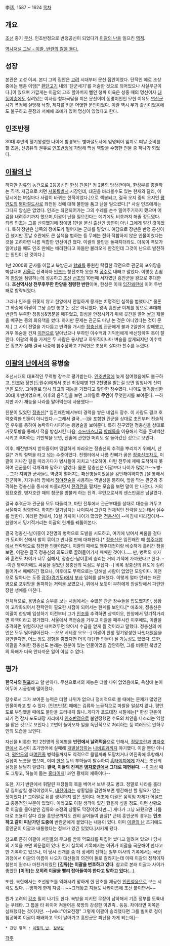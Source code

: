 李适, 1587 ~ 1624
[[목차]]
== 개요 ==
[[조선]] 중기 [[무신]]. 인조반정으로 반정공신이 되었다가 [[이괄의 난]]을 일으킨 [[역적]].

[https://www.youtube.com/watch?v=MzIBR0KxdK4 역사저널 그날 - 이괄, 반란의 칼을 들다.]

== 성장 ==
본관은 고성 이씨. 본디 그의 집안은 [[고려]] 시대부터 문신 집안이였다. 단적인 예로 조상 중에는 행촌 이암[* [[환단고기]] 내의 '단군세기'를 저술한 것으로 되어있으나 사실무근이다.]이 있으며 가깝게는 이괄의 고조 할아버지 뻘인 청파 이육은 성종 때의 명신이자 [[대동야승]]에도 실려있는 야사집 청파극담을 지은 문신이며 동명이인인 모헌 이육도 [[연산군]] 시기 폭정에 실망해 낙향, 제자를 키운 어엿한 문인이었다. 이괄 역시 무과 출신이었음에도 불구하고 문장과 서예에 조예가 있어 명성이 있었다고 한다.

== 인조반정 ==
30대 후반의 혈기왕성한 나이에 함경북도 병마절도사에 임명되어 임지로 떠날 준비를 할 즈음, 신경유의 권유로 [[인조반정]]에 가담해 핵심 역할을 수행한 인물 중 하나가 되었다.

== [[이괄의 난]] ==
하지만 [[김류]]의 농간으로 2등공신인 [[한성]] [[판윤]][* 정 2품의 당상관이며, 한성부를 총괄하는 직책. 지금으로 치면 [[서울특별시]] 시장인데, 대권을 바라볼수도 있는 현재와 달리, 이 당시에는 며칠마다 사람이 바뀌는 한직이었다.]으로 책봉되고, 결국 오지 중의 오지인 [[평안도]]의 [[병마절도사]]로 좌천된 것에 대해 불만을 품고 난을 일으켰다.[* 사실 인조에게는 그다지 앙심은 없었다. 인조는 좌천되어가는 그의 수레를 손수 밀어주기까지 했으며 어검을 내려주기까지 했으며,이괄이 난을 일으킨다는 얘기에도 비호까지 해줄 정도였다. 되려 인조는 그를 신뢰했기에 정예병 1만을 문신 출신인 [[장만]]이 아닌 그에게 맡긴 것이었다. 특히 장만은 남쪽의 정예도가 떨어지는 군대를 맡았다. 여담으로 장만은 반정 공신이긴 했지만 훗날 호란에도 큰 실책을 범하는 등 무에는 전혀 적합하지 않은 인물이였다는 것을 고려하면 나름 적합한 인선이긴 했다. 이괄의 불만은 둘째치더라도. 더욱이 역모가 일어났을 때도 인조 딴에는 배려한다고 아들만 불러오게 한것인데 그것이 난으로 발전하는 원인이 된 것이다.]

1만 2000의 군사를 이끌고 북방군과 [[항왜]]를 동원한 탁월한 작전으로 관군의 포위망을 박살내며 [[서울]]로 진격하자 [[인조]]는 항전조차 못한 채 [[공주]]로 내빼고 말았다. 이렇듯 손쉽게 [[한양]]을 점령하는데 성공하고 [[조선]] [[선조]]의 10번째 서자였던 흥안군을 왕으로 추대한다. '''조선역사상 전무후무한 한양을 점령한 반란'''이며, 한성은 이때 [[임진왜란]]에 이어 두번째로 함락되었다.

그러나 인조를 뒤쫓지 않고 한양에서 안일하게 뭉개는 치명적인 실책을 범했다.[* 물론 그 와중에 이괄이 그냥 손만 놓고 논 것은 아니였다. 왕족 흥안군 이제를 왕으로 추대해 반란의 부족한 정통성&명분을 매꾸었고, 민심을 안정시키기 위해 곳간을 열어 [[쌀]]과 재물을 베푸는 등의 회유책을 썼다. 하지만 문제는 관군도 마냥 논 것은 아니였다는 것이 문제.] 그 사이 전열을 가다듬고 반격을 개시한 [[정충신]]의 관군에게 불과 2일만에 참패했고, 겨우 목숨을 건져 [[이천]]으로 달아났으나 부하인 이수백과 기익헌에게 배신당하여 목이 잘린다. 이괄의 목을 가져온 두 사람은 용서받고 하위직이나마 벼슬을 살게되지만 이수백은 횡포가 심해 결국 나중에 참수당하고 기익헌은 조용히 살다가 천수를 누렸다.

== [[이괄의 난]]에서의 용병술 ==
조선시대의 대표적인 무력형 장수로 평가받는다. [[인조반정]]에 늦게 참여했음에도 불구하고, [[인조]]와 장만(도원수)에게서 조선 최정예병 1만 2천명을 받는걸 보면 엄청나게 신뢰받은 모양. 그야말로 당시 최고의 재능을 가졌다고 할만한 장수였다. 나이도 혈기왕성한 30대 후반이었으며, 이후의 움직임을 보면 그야말로 '''무인'''이 무엇인지를 보여준다. --하지만 자기 재능을 나라를 말아먹는데 사용했다--

친분이 있었던 [[정충신]][* 임진왜란에서부터 경력을 쌓은 네임드 장수. 이 사람도 결코 호락호락한 인물이 아니었다.--그래서 결국..--]을 포함한 관군을 상대로 초전부터 전술적인 우위를 통하여 농락하다시피하는 용병술을 보여준다. 특히 친구였던 정충신을 상대로 거짓투항을 통해서 적을 방심시킨 다음, [[소드마스터]]급 [[항왜]]들을 이용해서 적을 혼비백산 시키고 격파하는 기만책을 보면, 전술에 관한한 머리도 잘 돌아갔던 것으로 보인다.

이후, 패잔병까지 받아들이며 맹렬하게 따라오는 정충신의 추격을 뿌리치기 위해서, 산길[* 거의 절벽을 타고 넘는 수준이었다. 전쟁터에서 나름 잔뼈가 굵은 [[정충신]]조차도, 이괄이 지나간 길을 따라가다가 병사들이 지치고 낙오하여, 마탄 전투에 제때 도착하지 못하여 관군들이 각개격파 당하고 말았다. 물론 정충신은 이괄보다 나이가 많았고--노병--, 그가 지휘한 군사들도 역량이 떨어지는 패잔병들이었음을 감안해야하지만.]을 통해서 진군하며, 자기나라 땅에서 [[청야전술]]을 사용하는 역발상을 통하여, 앞을 막는 관군과 추격하는 정충신을 동시에 따돌리면서 [[전격전]]을 펼치는 모습을 보면 말이 안 나온다. 거의 정묘호란, 병자호란 때의 청군을 방불케 하는 진격. 무인으로서의 센스만큼은 남달랐다.

결국 추격군과 관군을 모두 따돌리고, 마탄 전투에서 관군부대를 상대로 대승을 거두고 서울까지 점령한다. 하지만 혈기넘치는 나이여서 그런지 전체적인 전략을 보는데서 실수를 범한다. 이러한 점에서, 10살 가까이 나이가 많았던 [[정충신]]이 --마침내 따라잡아서-- 한양에서 밍기적거리는 이괄의 한계를 꿰뚫어본다.

결국 정충신-남이흥이 2천명의 병력으로 도발을 시도하고, 여기에 낚여서 싸움을 걸다가 도리어 산에서 발이 묶이고 반나절 만에 대패한다.[* [[정충신]]은 임진왜란 때 [[행주대첩]]에서 연락병으로 참전한 인물이었다. 이괄의 패배도 행주대첩이랑 비슷하게 흘러간 점을 보면, 이괄은 결국 정충신의 의도대로 끌려들어가서 패배한 것이다..... 만, 병력의 숫자와 훈련도 차이가 너무 심해서, 정충신-남이흥의 승리는 거의 기적에 가까웠다고 한다. --이런 병력차에도 싸움을 걸었던 정충신의 뚝심도 무섭다--] 비록 정충신의 유도에 걸려들어가서 패배하긴 했으나, 이후에도 무력으로는 당해낼 사람이 없었던 모양이다. 이천으로 달아나는 도중 [[광주(경기도)]]에서 [[부사]] 임회를 살해했다. 이렇게 얼마 안되는 패잔병으로 포위망을 돌파하는 저력을 보였으나, 위에서 보듯이 부하에게 암살당해서 파란만장한 생애를 마친다.

전체적으로, 용병술로 승부를 보는 시점에서는 수많은 관군 장수들을 압도했지만, 상황이 고착화되어서 전략안이 필요한 시점이 되어서는 한계를 보인다.[* 애초에, 정충신은 이괄이 한양에 입성하기 이전부터 그가 [[인조]]를 추격하면 상책이오, 한양에서 밍기적거리면 하책이라고 평가했다. 서울에서 역전승을 거우고 이괄을 패주시킨 이후에도, 이괄을 추격하면 위험하지만 내버려두면 앉아서 수급을 얻게 될 것이라고 말했다. 정충신의 예언은 모두 맞아떨어진다. --오오 베테랑 오오--] 이괄이 한창 혈기왕성한 나잇대였음을 감안한다면, 어느 정도 경험을 쌓았다면 더욱 대단한 인물이 될 가능성도 있었다. 또한, 이괄을 격퇴한 정충신도 본래는 친분이 있는 인물이었을 감안하면, 그를 비롯한 북방군의 와해가 더욱 안타까운 일이 아닐 수 없다.
== 평가 ==
'''한국사의 [[여포]]'''라고 할 만하다. 무신으로서의 재능은 더할 나위 없었음에도, 욕심에 눈이 어두어 시궁창에 떨어졌다.

장수로서 그가 보여준 능력은 더할 나위가 없으나 정치적으로 볼 때에는 문제가 많았던 인물이라고 할 수 있다. [인조반정] 때에는 김류와 노골적으로 마찰을 일삼지 않나, 평안도로 부임했을 때에도 불만을 드러내지 않나..게다가 포도대장 시절에는[* 한성 판윤이 되기 전 잠시 포도대장 자리에서 [[인조반정]]으로 불안정했던 수도의 치안을 다스리는 역할을 맡은 것으로 보인다.] 고변이 들어오자 일을 독단적으로 처리하는 등 여러모로 안하무인의 모습을 보인다.

자신을 비롯한 1만 2천명의 정예병을 '''반란에서 날려먹음'''으로 인해서, [[정묘호란]]과 [[병자호란]]에서 조선이 초기방어에 실패해 [[개발살]]당하는 [[나비효과]]까지 야기했다. 이괄 뿐만 아니라, [[평안도]]의 대[[여진족]] 병력들까지도 역적으로 몰릴까봐 도망치거나 여진족에 투항해서 길잡이 노릇을 했으며, 이미 [[한윤]] 등의 부하들이 탈주하여 [[홍타이지]]에게 가서는 조선의 실정을 낱낱히 알렸다. '''결국, 이괄의 진격은 [[병자호란]]에서 그대로 재현된다'''. --[[이자성]] 때도 그렇고, 하늘이 돕는 [[홍타이지]]! 과연 황제의 재목이다--

또한, 자기 반란에서 휘말린 패장들의 목을 베어서 보낸 것도 병크. 정말로 나라를 홀라당 집어삼킬 생각이었어도, [[내전]]이라는 상황임을 감안해보면 앵간해선 할 필요가 없는 짓이었다.[* 그야말로 뒤를 생각하지 않은 짓이다. 애초에 이괄은 움직임 자체가 어설프고 충동적인 부분이 있었다. 이러고도 이길 생각이 있긴 했을까 싶을 정도. 이런 상황으로 이괄을 몰아붙인 김류와 조정의 상황도 막장이었지만...] 게다가 그냥 놔뒀으면 나름대로 조용히 살다 갔을 흥안군까지도 괜히 끌어들여 끔살[* 근데 흥안군의 경우는 '''인조하고 같이 피난가던 도중에''' 반란군에게 붙었다는 내용이 있다. 이미 [[이괄의 난]] 초기에도 흥안군이 이괄과 내통했다는 정보가 있긴 있었다.]시키게 됐다. 

참고로 흔히 이괄이 서인들의 무고를 받아 역모죄를 뒤집어 썼다고 알려져 있으나 당시의 기록을 보면 의문점이 있다. 먼저 실록의 기록에서는 이귀가 이괄을 국문해야 한다고만 기록하고 있으나, 이 당시 전개를 좀 더 상세히 전하는 일부 야사의 기록에서는 국문 과정에서 이괄의 이름이 나오자 대신들의 의견이 둘로 갈라지는데 이때 이괄의 정적이자 철천치 원수나 마찬가지였던 '''[김류]는 이괄을 변호하고 있다'''. 참고로 본래 이괄과 사이가 좋았던 '''[이귀]는 오히려 이괄을 빨리 잡아들여야 한다고 말하고 있다'''(...).

또한, 북한에서는 조선왕조를 약화시켜 망하게 한 단초를 제공한 [[인민영웅]]으로 보는 시각도 있다. --망하게 한게 자랑-- ~~그래놓고 지들도 나라이름에 조선 붙이면서~~

뭔가 고려의 [[강조]] 필이 나기도 한다. 북방을 지키던 무장이 남하해서 기존 정부를 도륙내는 쿠데타. 그 틈을 타 뒤이어 쳐들어온 북방의 강성한 이민족.. 등등. 차이라면 이쪽은 실패했다는 것이지만. --[wiki:"여요전쟁" 그렇게 이괄이 승리했다면 그를 빌미로 청이 침공하여 이괄이 패배하고 목이 날아가고 흥안군은 피난을 가게 되는데]--

 * 관련 항목 : [[이괄의 난]], [[칼부림]]

[[각주]]
